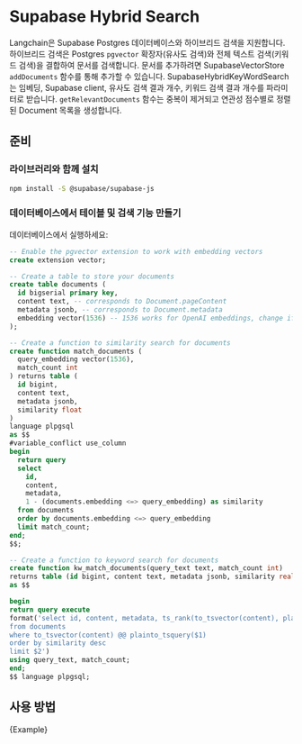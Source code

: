 # Supabase Hybrid Search

Langchain은 Supabase Postgres 데이터베이스와 하이브리드 검색을 지원합니다. 하이브리드 검색은 Postgres `pgvector` 확장자(유사도 검색)와 전체 텍스트 검색(키워드 검색)을 결합하여 문서를 검색합니다. 문서를 추가하려면 SupabaseVectorStore `addDocuments` 함수를 통해 추가할 수 있습니다. SupabaseHybridKeyWordSearch는 임베딩, Supabase client, 유사도 검색 결과 개수, 키워드 검색 결과 개수를 파라미터로 받습니다. `getRelevantDocuments` 함수는 중복이 제거되고 연관성 점수별로 정렬된 Document 목록을 생성합니다.

## 준비

### 라이브러리와 함께 설치

```bash npm2yarn
npm install -S @supabase/supabase-js
```

### 데이터베이스에서 테이블 및 검색 기능 만들기

데이터베이스에서 실행하세요:

```sql
-- Enable the pgvector extension to work with embedding vectors
create extension vector;

-- Create a table to store your documents
create table documents (
  id bigserial primary key,
  content text, -- corresponds to Document.pageContent
  metadata jsonb, -- corresponds to Document.metadata
  embedding vector(1536) -- 1536 works for OpenAI embeddings, change if needed
);

-- Create a function to similarity search for documents
create function match_documents (
  query_embedding vector(1536),
  match_count int
) returns table (
  id bigint,
  content text,
  metadata jsonb,
  similarity float
)
language plpgsql
as $$
#variable_conflict use_column
begin
  return query
  select
    id,
    content,
    metadata,
    1 - (documents.embedding <=> query_embedding) as similarity
  from documents
  order by documents.embedding <=> query_embedding
  limit match_count;
end;
$$;

-- Create a function to keyword search for documents
create function kw_match_documents(query_text text, match_count int)
returns table (id bigint, content text, metadata jsonb, similarity real)
as $$

begin
return query execute
format('select id, content, metadata, ts_rank(to_tsvector(content), plainto_tsquery($1)) as similarity
from documents
where to_tsvector(content) @@ plainto_tsquery($1)
order by similarity desc
limit $2')
using query_text, match_count;
end;
$$ language plpgsql;
```

## 사용 방법


<CodeBlock language="typescript">{Example}</CodeBlock>
